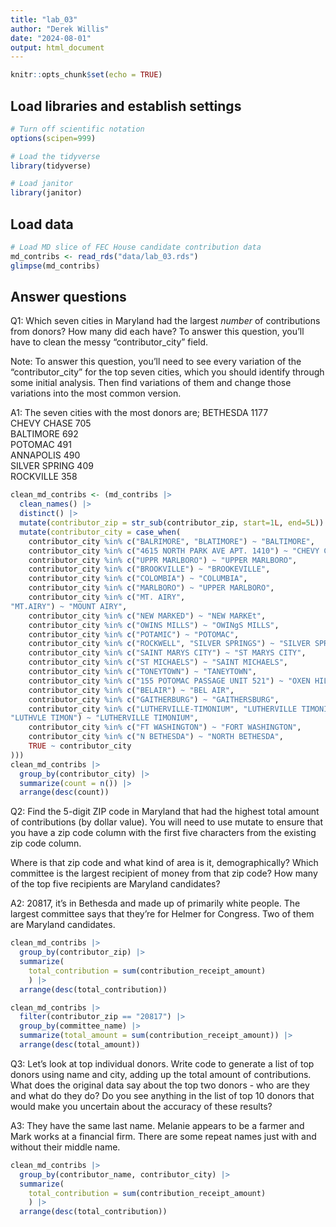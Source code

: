 ```yaml
---
title: "lab_03"
author: "Derek Willis"
date: "2024-08-01"
output: html_document
---
```


```r
knitr::opts_chunk$set(echo = TRUE)
```

## Load libraries and establish settings

```r
# Turn off scientific notation
options(scipen=999)

# Load the tidyverse
library(tidyverse)

# Load janitor
library(janitor)
```

## Load data

```r
# Load MD slice of FEC House candidate contribution data
md_contribs <- read_rds("data/lab_03.rds")
glimpse(md_contribs)
```

## Answer questions

Q1: Which seven cities in Maryland had the largest *number* of contributions from donors? How many did each have? To answer this question, you'll have to clean the messy "contributor_city" field.

Note: To answer this question, you'll need to see every variation of the "contributor_city" for the top seven cities, which you should identify through some initial analysis. Then find variations of them and change those variations into the most common version.

A1: The seven cities with the most donors are; 
BETHESDA	1177		
CHEVY CHASE	705		
BALTIMORE	692		
POTOMAC	491		
ANNAPOLIS	490		
SILVER SPRING	409		
ROCKVILLE	358	

```r
clean_md_contribs <- (md_contribs |>
  clean_names() |>
  distinct() |>
  mutate(contributor_zip = str_sub(contributor_zip, start=1L, end=5L)) |>
  mutate(contributor_city = case_when(
    contributor_city %in% c("BALRIMORE", "BLATIMORE") ~ "BALTIMORE",
    contributor_city %in% c("4615 NORTH PARK AVE APT. 1410") ~ "CHEVY CHASE",
    contributor_city %in% c("UPPR MARLBORO") ~ "UPPER MARLBORO",
    contributor_city %in% c("BROOKVILLE") ~ "BROOKEVILLE",
    contributor_city %in% c("COLOMBIA") ~ "COLUMBIA",
    contributor_city %in% c("MARLBORO") ~ "UPPER MARLBORO",
    contributor_city %in% c("MT. AIRY",
"MT.AIRY") ~ "MOUNT AIRY",
    contributor_city %in% c("NEW MARKED") ~ "NEW MARKEt",
    contributor_city %in% c("OWINS MILLS") ~ "OWINgS MILLS",
    contributor_city %in% c("POTAMIC") ~ "POTOMAC",
    contributor_city %in% c("ROCKWELL", "SILVER SPRINGS") ~ "SILVER SPRING",
    contributor_city %in% c("SAINT MARYS CITY") ~ "ST MARYS CITY",
    contributor_city %in% c("ST MICHAELS") ~ "SAINT MICHAELS",
    contributor_city %in% c("TONEYTOWN") ~ "TANEYTOWN",
    contributor_city %in% c("155 POTOMAC PASSAGE UNIT 521") ~ "OXEN HILL",
    contributor_city %in% c("BELAIR") ~ "BEL AIR",
    contributor_city %in% c("GAITHERBURG") ~ "GAITHERSBURG",
    contributor_city %in% c("LUTHERVILLE-TIMONIUM", "LUTHERVILLE TIMONI", "LUTHERVILLE TIMO",
"LUTHVLE TIMON") ~ "LUTHERVILLE TIMONIUM",
    contributor_city %in% c("FT WASHINGTON") ~ "FORT WASHINGTON",
    contributor_city %in% c("N BETHESDA") ~ "NORTH BETHESDA",
    TRUE ~ contributor_city
)))
clean_md_contribs |>
  group_by(contributor_city) |>
  summarize(count = n()) |>
  arrange(desc(count))
```

Q2: Find the 5-digit ZIP code in Maryland that had the highest total amount of contributions (by dollar value). You will need to use mutate to ensure that you have a zip code column with the first five characters from the existing zip code column.

Where is that zip code and what kind of area is it, demographically? Which committee is the largest recipient of money from that zip code? How many of the top five recipients are Maryland candidates?

A2: 20817, it's in Bethesda and made up of primarily white people. The largest committee says that they're for Helmer for Congress. Two of them are Maryland candidates.

```r
clean_md_contribs |>
  group_by(contributor_zip) |>
  summarize(
    total_contribution = sum(contribution_receipt_amount)
    ) |>
  arrange(desc(total_contribution))

clean_md_contribs |>
  filter(contributor_zip == "20817") |>
  group_by(committee_name) |>
  summarize(total_amount = sum(contribution_receipt_amount)) |>
  arrange(desc(total_amount))
```

Q3: Let's look at top individual donors. Write code to generate a list of top donors using name and city, adding up the total amount of contributions. What does the original data say about the top two donors - who are they and what do they do? Do you see anything in the list of top 10 donors that would make you uncertain about the accuracy of these results?

A3: They have the same last name. Melanie appears to be a farmer and Mark works at a financial firm. There are some repeat names just with and without their middle name.

```r
clean_md_contribs |>
  group_by(contributor_name, contributor_city) |>
  summarize(
    total_contribution = sum(contribution_receipt_amount)
    ) |>
  arrange(desc(total_contribution))
```
